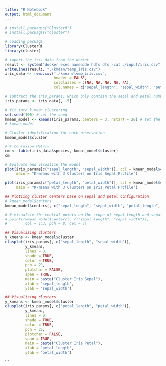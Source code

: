 ```yaml
---
title: "R Notebook"
output: html_document
---
```

```r
# install.packages("ClusterR")
# install.packages("cluster")

# Loading package
library(ClusterR)
library(cluster)
```
```r
# import the iris data from the docker
result <- system("docker exec namenode hdfs dfs -cat ./input/iris.csv", intern = TRUE)
writeLines(result, "./kmean/temp_iris.csv")
iris_data <- read.csv("./kmean/temp_iris.csv",
                      header = FALSE,
                      colClasses = c(NA, NA, NA, NA, NA),
                      col.names = c("sepal_length", "sepal_width", "petal_length", "petal_width", "species"))
```
```r
# subtract the iris_params, which only contain the sepal and petal numberical values
iris_params <- iris_data[, -5]
```
```r
# fit into k-mean clustering
set.seed(100) # set the seed
kmean_model <- kmeans(iris_params, centers = 3, nstart = 20) # set the nums of certoids as 3 and iterate 20 times
# kmean_model
```
```r
# Cluster identification for each observation
kmean_model$cluster
```
```r
# # Confusion Matrix
cm <- table(iris_data$species, kmean_model$cluster)
cm

```
```r
# Evaluate and visualize the model
plot(iris_params[c("sepal_length", "sepal_width")], col = kmean_model$cluster, pch = 20,
     main = "K-means with 3 Clusters on Iris Sepal Profile")

plot(iris_params[c("petal_length", "petal_width")], col = kmean_model$cluster, pch = 20,
     main = "K-means with 3 Clusters on Iris Petal Profile")
```
```r
## Plotiing cluster centers base on sepal and petal configuration
# kmean_model$centers
kmean_model$centers[, c("sepal_length", "sepal_width", "petal_length", "petal_width")]

```

```r
# # visualzie the central points on the scope of sepal_length and sepal_width
# points(kmean_model$centers[, c("sepal_length", "sepal_width")],
#        col = 1:3, pch = 8, cex = 3)
```
```r
## Visualizing clusters
y_kmeans <- kmean_model$cluster
clusplot(iris_params[, c("sepal_length", "sepal_width")],
         y_kmeans,
         lines = 0,
         shade = TRUE,
         color = TRUE,
         pch = 20,
         plotchar = FALSE,
         span = TRUE,
         main = paste("Cluster Iris Sepal"),
         xlab = 'sepal_length',
         ylab = 'sepal_width')
```

```r
## Visualizing clusters
y_kmeans <- kmean_model$cluster
clusplot(iris_params[, c("petal_length", "petal_width")],
         y_kmeans,
         lines = 0,
         shade = TRUE,
         color = TRUE,
         pch = 20,
         plotchar = FALSE,
         span = TRUE,
         main = paste("Cluster Iris Petal"),
         xlab = 'petal_length',
         ylab = 'petal_width')
```
```
